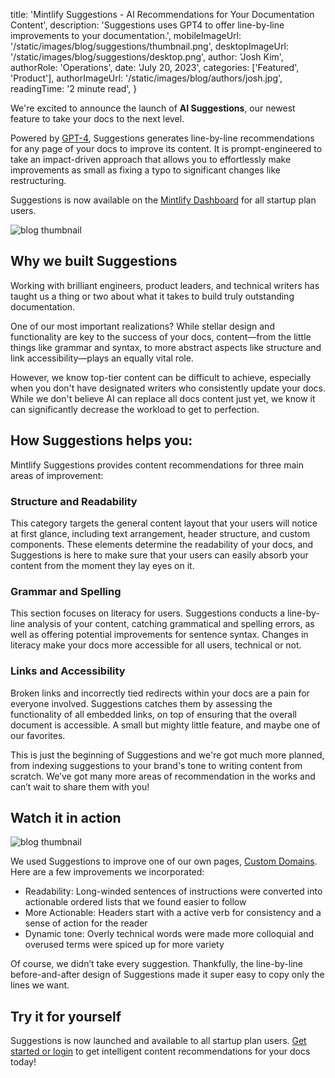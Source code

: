
  title:
    'Mintlify Suggestions - AI Recommendations for Your Documentation Content',
  description:
    'Suggestions uses GPT4 to offer line-by-line improvements to your documentation.',
  mobileImageUrl: '/static/images/blog/suggestions/thumbnail.png',
  desktopImageUrl: '/static/images/blog/suggestions/desktop.png',
  author: 'Josh Kim',
  authorRole: 'Operations',
  date: 'July 20, 2023',
  categories: ['Featured', 'Product'],
  authorImageUrl: '/static/images/blog/authors/josh.jpg',
  readingTime: '2 minute read',
}


We're excited to announce the launch of **AI Suggestions**, our newest feature to take your docs to the next level.

Powered by <a href="https://openai.com/research/gpt-4" target="_blank">GPT-4</a>, Suggestions generates line-by-line recommendations for any page of your docs to improve its content. It is prompt-engineered to take an impact-driven approach that allows you to effortlessly make improvements as small as fixing a typo to significant changes like restructuring.

Suggestions is now available on the <a href="https://dashboard.mintlify.com/login" target="_blank">Mintlify Dashboard</a> for all startup plan users.

<img
  src="/static/images/blog/suggestions/demo.gif"
  alt="blog thumbnail"
  className="w-full rounded-md"
/>

## Why we built Suggestions

Working with brilliant engineers, product leaders, and technical writers has taught us a thing or two about what it takes to build truly outstanding documentation.

One of our most important realizations? While stellar design and functionality are key to the success of your docs, content—from the little things like grammar and syntax, to more abstract aspects like structure and link accessibility—plays an equally vital role.

However, we know top-tier content can be difficult to achieve, especially when you don't have designated writers who consistently update your docs. While we don't believe AI can replace all docs content just yet, we know it can significantly decrease the workload to get to perfection.

## How Suggestions helps you:

Mintlify Suggestions provides content recommendations for three main areas of improvement:

### Structure and Readability

This category targets the general content layout that your users will notice at first glance, including text arrangement, header structure, and custom components. These elements determine the readability of your docs, and Suggestions is here to make sure that your users can easily absorb your content from the moment they lay eyes on it.

### Grammar and Spelling

This section focuses on literacy for users. Suggestions conducts a line-by-line analysis of your content, catching grammatical and spelling errors, as well as offering potential improvements for sentence syntax. Changes in literacy make your docs more accessible for all users, technical or not.

### Links and Accessibility

Broken links and incorrectly tied redirects within your docs are a pain for everyone involved. Suggestions catches them by assessing the functionality of all embedded links, on top of ensuring that the overall document is accessible. A small but mighty little feature, and maybe one of our favorites.

This is just the beginning of Suggestions and we're got much more planned, from indexing suggestions to your brand's tone to writing content from scratch. We’ve got many more areas of recommendation in the works and can’t wait to share them with you!

## Watch it in action

<img
  src="/static/images/blog/suggestions/example.png"
  alt="blog thumbnail"
  className="w-full rounded-md"
/>

We used Suggestions to improve one of our own pages, <a href="https://mintlify.com/start" target="_blank">Custom Domains</a>. Here are a few improvements we incorporated:

- Readability: Long-winded sentences of instructions were converted into actionable ordered lists that we found easier to follow
- More Actionable: Headers start with a active verb for consistency and a sense of action for the reader
- Dynamic tone: Overly technical words were made more colloquial and overused terms were spiced up for more variety

Of course, we didn’t take every suggestion. Thankfully, the line-by-line before-and-after design of Suggestions made it super easy to copy only the lines we want.

## Try it for yourself

Suggestions is now launched and available to all startup plan users. <a href="?utm_campaign=ai_suggestions&utm_medium=blog&utm_source=mintlify" target="_blank">Get started or login</a> to get intelligent content recommendations for your docs today!
